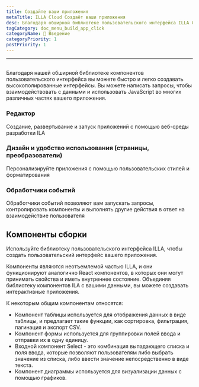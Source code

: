 ```yaml
---
title: Создайте ваши приложения
metaTitle: ILLA Cloud Создаёт ваши приложения
desc: Благодаря обширной библиотеке пользовательского интерфейса ILLA Cloud вы можете быстро и легко создавать хорошо отлаженные интерфейсы
tagCategory: doc_menu_build_app_click
categoryName: 👋 Введение
categoryPriority: 1
postPriority: 1
---
```


* * *

## <h2 hidden>Создайте ваши приложения</h2>

Благодаря нашей обширной библиотеке компонентов пользовательского интерфейса вы можете быстро и легко создавать высокополированные интерфейсы. Вы можете написать запросы, чтобы взаимодействовать с данными и использовать JavaScript во многих различных частях вашего приложения.

### Редактор

Создание, развертывание и запуск приложений с помощью веб-среды разработки ILA

### Дизайн и удобство использования (страницы, преобразователи)

Персонализируйте приложения с помощью пользовательских стилей и форматирования

### Обработчики событий

Обработчики событий позволяют вам запускать запросы, контролировать компоненты и выполнять другие действия в ответ на взаимодействие пользователя

## Компоненты сборки

Используйте библиотеку пользовательского интерфейса ILLA, чтобы создать пользовательский интерфейс вашего приложения.

Компоненты являются неотъемлемой частью ILLA, и они функционируют аналогично React компонентов, в которых они могут принимать свойства и иметь внутреннее состояние. Объединяя библиотеку компонентов ILA с вашими данными, вы можете создавать интерактивные приложения.

К некоторым общим компонентам относятся:

-   Компонент таблицы используется для отображения данных в виде таблицы, и предлагает такие функции, как сортировка, фильтрация, пагинация и экспорт CSV.
-   Компонент формы используется для группировки полей ввода и отправки их в одну единицу.
-   Входной компонент Select - это комбинация выпадающего списка и поля ввода, которые позволяют пользователям либо выбрать значение из списка, либо ввести значение непосредственно в виде текста.
-   Компонент диаграммы используется для визуализации данных с помощью графиков.
